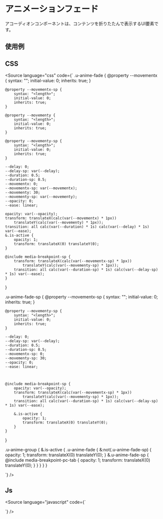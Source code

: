 
<Meta of={Stories} />

# アニメーションフェード
アコーディオンコンポーネントは、コンテンツを折りたたんで表示するUI要素です。

## 使用例

<Canvas of={Stories.base} />

## CSS
<Source
  language="css"
  code={`
.u-anime-fade {
    @property --movementx {
        syntax: "<length>";
        initial-value: 0;
        inherits: true;
    }

    @property --movementx-sp {
        syntax: "<length>";
        initial-value: 0;
        inherits: true;
    }

    @property --movementy {
        syntax: "<length>";
        initial-value: 0;
        inherits: true;
    }

    @property --movementy-sp {
        syntax: "<length>";
        initial-value: 0;
        inherits: true;
    }

    --delay: 0;
    --delay-sp: var(--delay);
    --duration: 0.5;
    --duration-sp: 0.5;
    --movementx: 0;
    --movementx-sp: var(--movementx);
    --movementy: 30;
    --movementy-sp: var(--movementy);
    --opacity: 0;
    --ease: linear;

    opacity: var(--opacity);
    transform: translateX(calc(var(--movementx) * 1px))
        translateY(calc(var(--movementy) * 1px));
    transition: all calc(var(--duration) * 1s) calc(var(--delay) * 1s) var(--ease);
    &.is-active {
        opacity: 1;
        transform: translateX(0) translateY(0);
    }

    @include media-breakpoint-sp {
        transform: translateX(calc(var(--movementx-sp) * 1px))
            translateY(calc(var(--movementy-sp) * 1px));
        transition: all calc(var(--duration-sp) * 1s) calc(var(--delay-sp) * 1s) var(--ease);
    }
}

.u-anime-fade-sp {
    @property --movementx-sp {
        syntax: "<length>";
        initial-value: 0;
        inherits: true;
    }

    @property --movementy-sp {
        syntax: "<length>";
        initial-value: 0;
        inherits: true;
    }

    --delay: 0;
    --delay-sp: var(--delay);
    --duration: 0.5;
    --duration-sp: 0.5;
    --movementx-sp: 0;
    --movementy-sp: 30;
    --opacity: 0;
    --ease: linear;



    @include media-breakpoint-sp {
        opacity: var(--opacity);
        transform: translateX(calc(var(--movementx-sp) * 1px))
            translateY(calc(var(--movementy-sp) * 1px));
        transition: all calc(var(--duration-sp) * 1s) calc(var(--delay-sp) * 1s) var(--ease);

        &.is-active {
            opacity: 1;
            transform: translateX(0) translateY(0);
        }
    }
}

.u-anime-group {
    &.is-active {
        .u-anime-fade {
            &:not(.u-anime-fade-sp) {
                opacity: 1;
                transform: translateX(0) translateY(0);
            }
            &.u-anime-fade-sp {
                @include media-breakpoint-pc-tab {
                    opacity: 1;
                    transform: translateX(0) translateY(0);
                }
            }
        }
    }
}

  `}
/>


## Js
<Source
  language="javascript"
  code={`

  `}
/>



